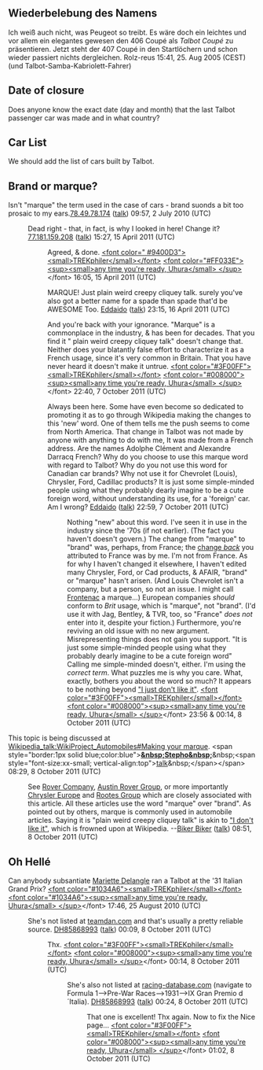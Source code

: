 <article id="2535738" title=Talk:Talbot>
	<talkpage id="2535738" title="Talk:Talbot">
{{WikiProjectBannerShell|1=
{{WikiProject Formula One|class=start|importance=low}}
{{WikiProject Automobiles |class=Start |importance=Mid}}
{{WikiProject World Rally}}
{{WikiProject London|class=|importance=}}
{{WikiProject France|class=start}}
}}

== Wiederbelebung des Namens ==

Ich weiß auch nicht, was Peugeot so treibt. Es wäre doch ein leichtes und vor allem ein elegantes gewesen den 406 Coupé als ''Talbot Coupé'' zu präsentieren. Jetzt steht der 407 Coupé in den Startlöchern und schon wieder passiert nichts dergleichen. Rolz-reus 15:41, 25. Aug 2005 (CEST) (und Talbot-Samba-Kabriolett-Fahrer)

== Date of closure ==

Does anyone know the exact date (day and month) that the last Talbot passenger car was made and in what country?

== Car List ==

We should add the list of cars built by Talbot.

== Brand or marque? ==

Isn't &quot;marque&quot; the term used in the case of cars - brand suonds a bit too prosaic to my ears.[[Special:Contributions/78.49.78.174|78.49.78.174]] ([[User talk:78.49.78.174|talk]]) 09:57, 2 July 2010 (UTC)

:Dead right - that, in fact, is why I looked in here! Change it? [[Special:Contributions/77.181.159.208|77.181.159.208]] ([[User talk:77.181.159.208|talk]]) 15:27, 15 April 2011 (UTC)
::Agreed, &amp; done.  [[User:Trekphiler|&lt;font color=&quot;	#9400D3&quot;&gt;&lt;small&gt;TREKphiler&lt;/small&gt;&lt;/font&gt;]] [[User talk:Trekphiler|&lt;font color=&quot;#FF033E&quot;&gt;&lt;sup&gt;&lt;small&gt;any time you're ready, Uhura&lt;/small&gt; &lt;/sup&gt;]]&lt;/font&gt; 16:05, 15 April 2011 (UTC)

:::MARQUE! Just plain weird creepy cliquey talk. surely you've also got a better name for a spade than spade that'd be AWESOME Too. [[User:Eddaido|Eddaido]] ([[User talk:Eddaido|talk]]) 23:15, 16 April 2011 (UTC)

::::And you're back with your ignorance. &quot;Marque&quot; is a commonplace in the industry, &amp; has been for decades. That you find it &quot; plain weird creepy cliquey talk&quot; doesn't change that. Neither does your blatantly false effort to characterize it as a French usage, since it's very common in Britain. That you have never heard it doesn't make it untrue.  [[User:Trekphiler|&lt;font color=&quot;#3F00FF&quot;&gt;&lt;small&gt;TREKphiler&lt;/small&gt;&lt;/font&gt;]] [[User talk:Trekphiler|&lt;font color=&quot;#008000&quot;&gt;&lt;sup&gt;&lt;small&gt;any time you're ready, Uhura&lt;/small&gt; &lt;/sup&gt;]]&lt;/font&gt; 22:40, 7 October 2011 (UTC)

:::::Always been here. Some have even become so dedicated to promoting it as to go through Wikipedia making the changes to this 'new' word. One of them tells me the push seems to come from North America. That change in Talbot was not made by anyone with anything to do with me, It was made from a French address. Are the names Adolphe Clément and Alexandre Darracq French? Why do you choose to use this marque word with regard to Talbot? Why do you not use this word for Canadian car brands? Why not use it for Chevrolet (Louis), Chrysler, Ford, Cadillac products? It is just some simple-minded people using what they probably dearly imagine to be a cute foreign word, without understanding its use, for a 'foreign' car. Am I wrong? [[User:Eddaido|Eddaido]] ([[User talk:Eddaido|talk]]) 22:59, 7 October 2011 (UTC)
::::::Nothing &quot;new&quot; about this word. I've seen it in use in the industry since the '70s (if not earlier). (The fact you haven't doesn't govern.) The change from &quot;marque&quot; to &quot;brand&quot; was, perhaps, from France; the [http://en.wikipedia.org/w/index.php?title=Talbot&amp;diff=prev&amp;oldid=454360512 change ''back''] you attributed to France was by me. I'm not from France. As for why I haven't changed it elsewhere, I haven't edited many Chrysler, Ford, or Cad products, &amp; AFAIR, &quot;brand&quot; or &quot;marque&quot; hasn't arisen. (And Louis Chevrolet isn't a company, but a person, so not an issue. I might call [[Frontenac Motor Corporation|Frontenac]] a marque...) European companies ''should'' conform to ''Brit'' usage, which is &quot;marque&quot;, not &quot;brand&quot;. (I'd use it with Jag, Bentley, &amp; TVR, too, so &quot;France&quot; ''does not'' enter into it, despite your fiction.) Furthermore, you're reviving an old issue with no new argument. Misrepresenting things does not gain you support. &quot;It is just some simple-minded people using what they probably dearly imagine to be a cute foreign word&quot; Calling me simple-minded doesn't, either. I'm using the ''correct term''. What puzzles me is why you care. What, exactly, bothers you about the word so much? It appears to be nothing beyond [[Wikipedia:I just don't like it|&quot;I just don't like it&quot;]].  [[User:Trekphiler|&lt;font color=&quot;#3F00FF&quot;&gt;&lt;small&gt;TREKphiler&lt;/small&gt;&lt;/font&gt;]] [[User talk:Trekphiler|&lt;font color=&quot;#008000&quot;&gt;&lt;sup&gt;&lt;small&gt;any time you're ready, Uhura&lt;/small&gt; &lt;/sup&gt;]]&lt;/font&gt; 23:56 &amp; 00:14, 8 October 2011 (UTC)

{{outdent}}
This topic is being discussed at [[Wikipedia_talk:WikiProject_Automobiles#Making your marque]]. &lt;span style=&quot;border:1px solid blue;color:blue&quot;&gt;[[User:Stepho-wrs|'''&amp;nbsp;Stepho&amp;nbsp;''']]&amp;nbsp;&lt;span style=&quot;font-size:xx-small; vertical-align:top&quot;&gt;[[User Talk:Stepho-wrs|talk]]&amp;nbsp;&lt;/span&gt;&lt;/span&gt; 08:29, 8 October 2011 (UTC)

:See [[Rover Company]], [[Austin Rover Group]], or more importantly [[Chrysler Europe]] and [[Rootes Group]] which are closely associated with this article. All these articles use the word &quot;marque&quot; over &quot;brand&quot;. As pointed out by others, marque is commonly used in automobile articles. Saying it is &quot;plain weird creepy cliquey talk&quot; is akin to [[WP:IDONTLIKEIT|&quot;I don't like it&quot;]], which is frowned upon at Wikipedia. --[[User:Biker Biker|Biker Biker]] ([[User talk:Biker Biker|talk]]) 08:51, 8 October 2011 (UTC)

==Oh Hellé==
Can anybody subsantiate [[Hellé Nice|Mariette Delangle]] ran a Talbot at the '31 Italian Grand Prix?  [[User:Trekphiler|&lt;font color=&quot;#1034A6&quot;&gt;&lt;small&gt;TREKphiler&lt;/small&gt;&lt;/font&gt;]] [[User talk:Trekphiler|&lt;font color=&quot;#1034A6&quot;&gt;&lt;sup&gt;&lt;small&gt;any time you're ready, Uhura&lt;/small&gt; &lt;/sup&gt;]]&lt;/font&gt; 17:46, 25 August 2010 (UTC)
:She's not listed at [http://www.teamdan.com/archive/gen/1931.html#italy teamdan.com] and that's usually a pretty reliable source. [[User:DH85868993|DH85868993]] ([[User talk:DH85868993|talk]]) 00:09, 8 October 2011 (UTC)
::Thx.  [[User:Trekphiler|&lt;font color=&quot;#3F00FF&quot;&gt;&lt;small&gt;TREKphiler&lt;/small&gt;&lt;/font&gt;]] [[User talk:Trekphiler|&lt;font color=&quot;#008000&quot;&gt;&lt;sup&gt;&lt;small&gt;any time you're ready, Uhura&lt;/small&gt; &lt;/sup&gt;]]&lt;/font&gt; 00:14, 8 October 2011 (UTC)
:::She's also not listed at [http://www.racing-database.com/ racing-database.com] (navigate to Formula 1--&gt;Pre-War Races--&gt;1931--&gt;IX Gran Premio d´Italia). [[User:DH85868993|DH85868993]] ([[User talk:DH85868993|talk]]) 00:24, 8 October 2011 (UTC)
::::That one is excellent! Thx again. Now to fix the Nice page...  [[User:Trekphiler|&lt;font color=&quot;#3F00FF&quot;&gt;&lt;small&gt;TREKphiler&lt;/small&gt;&lt;/font&gt;]] [[User talk:Trekphiler|&lt;font color=&quot;#008000&quot;&gt;&lt;sup&gt;&lt;small&gt;any time you're ready, Uhura&lt;/small&gt; &lt;/sup&gt;]]&lt;/font&gt; 01:02, 8 October 2011 (UTC)
	</talkpage>
</article>